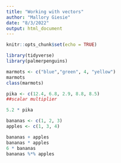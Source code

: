 ```yaml
---
title: "Working with vectors"
author: "Mallory Giesie"
date: "8/3/2022"
output: html_document
---
```


```r
knitr::opts_chunk$set(echo = TRUE)
```

```r
library(tidyverse)
library(palmerpenguins)
```

```r
marmots <- c("blue","green", 4, "yellow")
marmots
class(marmots)
```
```r
pika <- c(12.4, 6.8, 2.9, 8.8, 8.5)
##scalar multiplier 

5.2 * pika

```
```r
bananas <- c(1, 2, 3)
apples <- c(1, 3, 4)

bananas + apples
bananas * apples
6 * bananas
bananas %*% apples
```


